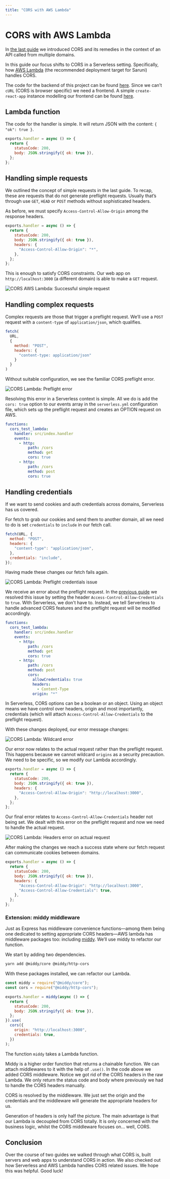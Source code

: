 ```yaml
---
title: "CORS with AWS Lambda"
---
```


# CORS with AWS Lambda

In [the last guide](/guides/cors) we introduced CORS and its remedies in the context of an API called from multiple domains.

In this guide our focus shifts to CORS in a Serverless setting. Specifically, how [AWS Lambda](https://aws.amazon.com/lambda/) (the recommended deployment target for Saruni) handles CORS.

The code for the backend of this project can be found [here](https://github.com/tambium/GUIDE_RESOURCE_cors-sls). Since we can’t `cURL` (CORS is browser specific) we need a frontend. A simple `create-react-app` instance modelling our frontend can be found [here](https://github.com/tambium/GUIDE_RESOURCE_cors-sls-frontend).

## Lambda function

The code for the handler is simple. It will return JSON with the content: `{ "ok": true }`.

```js
exports.handler = async () => {
  return {
    statusCode: 200,
    body: JSON.stringify({ ok: true }),
  };
};
```

## Handling simple requests

We outlined the concept of simple requests in the last guide. To recap, these are requests that do not generate preflight requests. Usually that’s through use `GET`, `HEAD` or `POST` methods without sophisticated headers.

As before, we must specify `Access-Control-Allow-Origin` among the response headers.

```js
exports.handler = async () => {
  return {
    statusCode: 200,
    body: JSON.stringify({ ok: true }),
    headers: {
      "Access-Control-Allow-Origin": "*",
    },
  };
};
```

This is enough to satisfy CORS constraints. Our web app on `http://localhost:3000` (a different domain) is able to make a `GET` request.

![CORS AWS Lambda: Successful simple request](./images/cors-lambda-simple-request.png)

## Handling complex requests

Complex requests are those that trigger a preflight request. We’ll use a `POST` request with a `content-type` of `application/json`, which qualifies.

```js
fetch(
  URL,
  {
    method: "POST",
    headers: {
      "content-type: application/json"
    }
  }
)
```

Without suitable configuration, we see the familiar CORS preflight error.

![CORS Lambda: Preflight error](./images/cors-lambda-preflight-error.png)

Resolving this error in a Serverless context is simple. All we do is add the `cors: true` option to our events array in the `serverless.yml` configuration file, which sets up the preflight request and creates an OPTION request on AWS.

```yml
functions:
  cors_test_lambda:
    handler: src/index.handler
    events:
      - http:
          path: /cors
          method: get
          cors: true
      - http:
          path: /cors
          method: post
          cors: true
```

## Handling credentials

If we want to send cookies and auth credentials across domains, Serverless has us covered.

For fetch to grab our cookies and send them to another domain, all we need to do is set `credentials` to `include` in our fetch call.

```js
fetch(URL, {
  method: "POST",
  headers: {
    "content-type": "application/json",
  },
  credentials: "include",
});
```

Having made these changes our fetch fails again.

![CORS Lambda: Preflight credentials issue](./images/cors-lambda-preflight-credentials-issue.png)

We receive an error about the preflight request. In the [previous guide](/guides/cors) we resolved this issue by setting the header `Access-Control-Allow-Credentials` to `true`. With Serverless, we don't have to. Instead, we tell Serverless to handle advanced CORS features and the preflight request will be modified accordingly.

```yml
functions:
  cors_test_lambda:
    handler: src/index.handler
    events:
      - http:
          path: /cors
          method: get
          cors: true
      - http:
          path: /cors
          method: post
          cors:
            allowCredentials: true
            headers:
              - Content-Type
            origin: "*"
```

In Serverless, CORS options can be a boolean or an object. Using an object means we have control over headers, origin and most importantly, credentials (which will attach `Access-Control-Allow-Credentials` to the preflight request).

With these changes deployed, our error message changes:

![CORS Lambda: Wildcard error](./images/cors-lambda-wildcard-error.png)

Our error now relates to the actual request rather than the preflight request. This happens because we cannot wildcard `origins` as a security precaution. We need to be specific, so we modify our Lambda accordingly.

```js
exports.handler = async () => {
  return {
    statusCode: 200,
    body: JSON.stringify({ ok: true }),
    headers: {
      "Access-Control-Allow-Origin": "http://localhost:3000",
    },
  };
};
```

Our final error relates to `Access-Control-Allow-Credentials` header not being set. We dealt with this error on the preflight request and now we need to handle the actual request.

![CORS Lambda: Headers error on actual request](./images/cors-lambda-headers-error-actual-request.png)

After making the changes we reach a success state where our fetch request can communicate cookies between domains.

```js
exports.handler = async () => {
  return {
    statusCode: 200,
    body: JSON.stringify({ ok: true }),
    headers: {
      "Access-Control-Allow-Origin": "http://localhost:3000",
      "Access-Control-Allow-Credentials": true,
    },
  };
};
```

### Extension: middy middleware

Just as Express has middleware convenience functions—among them being one dedicated to setting appropriate CORS headers—AWS lambda has middleware packages too: including [middy](https://github.com/middyjs/middy). We’ll use middy to refactor our function.

We start by adding two dependencies.

```sh
yarn add @middy/core @middy/http-cors
```

With these packages installed, we can refactor our Lambda.

```js
const middy = require("@middy/core");
const cors = require("@middy/http-cors");

exports.handler = middy(async () => {
  return {
    statusCode: 200,
    body: JSON.stringify({ ok: true }),
  };
}).use(
  cors({
    origin: "http://localhost:3000",
    credentials: true,
  })
);
```

The function `middy` takes a Lambda function.

Middy is a higher order function that returns a chainable function. We can attach middlewares to it with the help of `.use()`. In the code above we added CORS middleware. Notice we got rid of the CORS headers in the raw Lambda. We only return the status code and body where previously we had to handle the CORS headers manually.

CORS is resolved by the middleware. We just set the origin and the credentials and the middleware will generate the appropriate headers for us.

Generation of headers is only half the picture. The main advantage is that our Lambda is decoupled from CORS totally. It is only concerned with the business logic, whilst the CORS middleware focuses on&hellip; well, CORS.

## Conclusion

Over the course of two guides we walked through what CORS is, built servers and web apps to understand CORS in action. We also checked out how Serverless and AWS Lambda handles CORS related issues. We hope this was helpful. Good luck!
